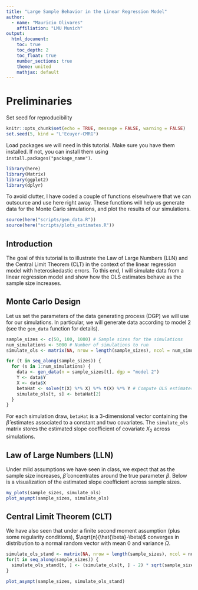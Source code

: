 ```yaml
---
title: "Large Sample Behavior in the Linear Regression Model"
author:
  - name: "Mauricio Olivares"
    affiliation: "LMU Munich"
output: 
  html_document:
    toc: true
    toc_depth: 2
    toc_float: true
    number_sections: true
    theme: united
    mathjax: default
---
```


# Preliminaries

Set seed for reproducibility
```r
knitr::opts_chunk$set(echo = TRUE, message = FALSE, warning = FALSE)
set.seed(5, kind = "L'Ecuyer-CMRG")
```

Load packages we will need in this tutorial. Make sure you have them installed. If not, you can install them using `install.packages("package_name")`.
```r
library(here)
library(Matrix)
library(ggplot2)
library(dplyr)
```

To avoid clutter, I have coded a couple of functions elsewhwere that we can outsource and use here right away. These functions will help us generate data for the Monte Carlo simulations, and plot the results of our simulations.
```r

source(here("scripts/gen_data.R"))
source(here("scripts/plots_estimates.R"))
```

## Introduction

The goal of this tutorial is to illustrate the Law of Large Numbers (LLN) and the Central Limit Theorem (CLT) in the context of the linear regression model with heteroskedastic errors. To this end, I will simulate data from a linear regression model and show how the OLS estimates behave as the sample size increases.

## Monte Carlo Design

Let us set the parameters of the data generating process (DGP) we will use for our simulations. In particular, we will generate data according to model 2 (see the `gen_data` function for details).

```r
sample_sizes <- c(50, 100, 1000) # Sample sizes for the simulations
num_simulations <- 5000 # Number of simulations to run
simulate_ols <- matrix(NA, nrow = length(sample_sizes), ncol = num_simulations) # Initialize a matrix to store OLS estimates

for (t in seq_along(sample_sizes)) {
  for (s in 1:num_simulations) {
    data <- gen_data(n = sample_sizes[t], dgp = "model 2")
    Y <- data$Y
    X <- data$X
    betaHat <- solve(t(X) %*% X) %*% t(X) %*% Y # Compute OLS estimates using matrix algebra
    simulate_ols[t, s] <- betaHat[2]
  }
}
```
For each simulation draw, `betaHat` is a 3-dimensional vector containing the $\hat{\beta}$ estimates associated to a constant and two covariates.  The `simulate_ols` matrix stores the estimated slope coefficient of covariate $X_2$ across simulations.

## Law of Large Numbers (LLN)

Under mild assumptions we have seen in class, we expect that as the sample size increases, $\hat{\beta}$ concentrates around the true parameter $\beta$. Below is a visualization of the estimated slope coefficient across sample sizes.

```r
my_plots(sample_sizes, simulate_ols)
plot_asympt(sample_sizes, simulate_ols)
```

## Central Limit Theorem (CLT)

We have also seen that under a finite second moment assumption (plus some regularity conditions), $\sqrt{n}(\hat{\beta}-\beta)$ converges in distribution to a normal random vector with mean 0 and variance $\Omega$. 


```r
simulate_ols_stand <- matrix(NA, nrow = length(sample_sizes), ncol = num_simulations)
for(t in seq_along(sample_sizes)) {
  simulate_ols_stand[t, ] <- (simulate_ols[t, ] - 2) * sqrt(sample_sizes[t])
}

plot_asympt(sample_sizes, simulate_ols_stand)
```

